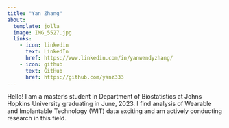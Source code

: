 ```yaml
---
title: "Yan Zhang"
about:
  template: jolla
  image: IMG_5527.jpg
  links:
    - icon: linkedin
      text: LinkedIn
      href: https://www.linkedin.com/in/yanwendyzhang/
    - icon: github
      text: GitHub
      href: https://github.com/yanz333
---
```


Hello! I am a master's student in Department of Biostatistics at Johns Hopkins University graduating in June, 2023. I find analysis of Wearable and Implantable Technology (WIT) data exciting and am actively conducting research in this field.
